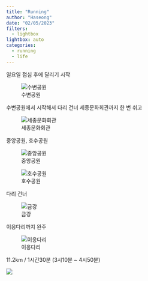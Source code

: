 ```yaml
---
title: "Running"
author: "Haseong"
date: "02/05/2023"
filters: 
  - lightbox
lightbox: auto
categories:
  - running
  - life
---
```


일요일 점심 후에 달리기 시작

![수변공원](images/image-519325227.png)

수변공원에서 시작해서 다리 건너 세종문화회관까지 한 번 쉬고

![세종문화회관](images/image-594851077.png)

중앙공원, 호수공원

![중앙공원](images/image-766704779.png)

![호수공원](images/image-632766576.png)

다리 건너

![금강](images/image-1047650156.png)

이응다리까지 완주

![이응다리](images/image-878421086.png)

11.2km / 1시간30분 (3시10분 \~ 4시50분)

![](images/image-1063596394.png)
